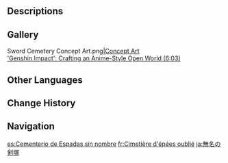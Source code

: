 {{Location Infobox
|image        = Forgotten Sword Cemetery.png
|type         = Point of Interest
|region       = Mondstadt
|area         = Galesong Hill
|subarea      = Dadaupa Gorge
}}
{{Location Intro|The '''Forgotten Sword Cemetery'''|description=<p>{{If Self|Forgotten Sword Cemetery|It|The Forgotten Sword Cemetery}} is an important location within [[Dadaupa Gorge]], which witnessed the battle against the monsters of [[Khaenri'ah]]. It is protected by three layers of seal, which can be broken by activating three [[Elemental Monument]]s around Dadaupa Gorge's Hilichurl camps during the {{Quest|Break the Sword Cemetery Seal}}.}}

==Descriptions==
{{Description/Viewpoint|Forgotten Sword Cemetery}}

==Gallery==
<gallery>
Sword Cemetery Concept Art.png|[[Concept Art]]<br>[https://youtu.be/-JFyAdI_rO8?t=363 'Genshin Impact': Crafting an Anime-Style Open World (6:03)]
</gallery>

==Other Languages==
{{Other Languages
|en      = Forgotten Sword Cemetery
|zhs     = 未名的剑冢
|zhs_rm  = Wèimíng de Jiànzhǒng
|zht     = 未名的劍塚
|zht_rm  = Wèimíng de Jiànzhǒng
|zh_tl   = Unnamed Sword Cemetery
|ja      = 無名の剣塚
|ja_rm   = Mumei no Tsurugi-dzuka{{Assumed}}
|ja_tl   = Nameless Sword Mound
|ko      = 이름없는 검무덤
|ko_tl   = Nameless Sword Tomb
|es      = Cementerio de Espadas sin nombre
|es_tl   = Nameless Swords Cemetery
|fr      = Cimetière d'épées oublié
|fr_tl   = Forgotten Cemetery of Swords
|ru      = Безымянное кладбище мечей
|ru_tl   = Nameless Graveyard of Swords
|th      = สุสานดาบนิรนาม
|th_rm   = Susan Dap Niranam
|th_tl   = Nameless Sword Cemetary
|vi      = Đồi Kiếm Không Tên
|vi_tl   = Nameless Sword Hill
|de      = Ein namenloses Schwertergrab
|de_tl   = An Unnamed Swords Cemetery
|id      = Makam Pedang yang Terlupakan
|id_tl   = Forgotten Sword Cemetery
|pt      = Cemitério das Espadas sem Nome
|pt_tl   = Nameless Swords Cemetery
|tr      = Unutulmuş Kılıç Mezarlığı
|tr_tl   = Forgotten Sword Cemetery
|it      = Cimitero delle spade dimenticate
|it_tl   = 
}}

==Change History==
{{Change History|1.0}}

==Navigation==
{{PoI Navbox|Mondstadt}}

[[es:Cementerio de Espadas sin nombre]]
[[fr:Cimetière d'épées oublié]]
[[ja:無名の剣塚]]